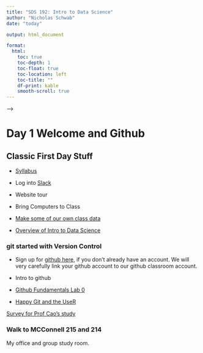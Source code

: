 ```yaml
---
title: "SDS 192: Intro to Data Science"
author: "Nicholas Schwab"
date: "today"

output: html_document

format:
  html:
    toc: true
    toc-depth: 1
    toc-float: true
    toc-location: left
    toc-title: ""
    df-print: kable
    smooth-scroll: true
---
```


<!-- ```{=html} -->
<!-- <style> -->
<!-- h1{font-weight: 400;} -->
<!-- </style> -->
<!-- ``` -->
<!-- ```{r setup, include=FALSE} -->
<!-- knitr::opts_chunk$set( -->
<!--   echo = TRUE, message=FALSE, warning = FALSE, eval = TRUE,  -->
<!--   fig.width = 16/2, fig.height = 9/2 -->
<!-- ) -->

<!-- # tidyverse R packages: -->
<!-- library(tidyverse) -->
<!-- library(mdsr) -->

<!-- # CRAN R packages: -->
<!-- library(knitr) -->
<!-- library(fivethirtyeight) -->
<!-- library(nycflights13) -->
<!-- library(gapminder) -->
<!-- library(babynames) -->
<!-- library(scales) -->
<!-- library(moderndive) -->

<!-- library(maps) -->
<!-- library(mapproj) -->
<!-- library(patchwork) -->

<!-- # Set seed value of random number generator to get "replicable" random numbers. -->
<!-- # Why 76? Because of https://www.youtube.com/watch?v=xjJ7FheCkCU -->
<!-- set.seed(76) -->
<!-- ``` -->

<!-- ```{=html} -->
<!-- <style> -->
<!-- h1{font-weight: 400;} -->
<!-- </style> -->
<!-- ``` -->
<!-- # Schedule -->

<!-- ```{=html} -->

<!-- <iframe src="https://docs.google.com/spreadsheets/d/e/2PACX-1vTG_b6upDZcPxXB92LHYIhV1uAXgeVGaMsZ3sDRPuSQN74JdhkKhZQVjw6T68I3zsP8KGYzDSVTZW64/pubhtml?gid=0&amp;single=true&amp;widget=true&amp;headers=false&amp;gid=0&amp;range=A1:E44 -->
<!-- " width="100%" height="400"> -->
<!-- ``` -->
<!-- </iframe> -->

<!-- # Day 38  -->

<!-- [Prof Cao's Post Course Survey](https://smithcollege.qualtrics.com/jfe/form/SV_dh7rSgiH2AvNUj4) -->

<!-- ::: {.callout-note collapse="FALSE"} -->
<!-- #Couple notes on website building  -->

<!-- -   Publishing the website -->

<!-- -   Adjusting the theme -->

<!-- -   Changing the icon -->

<!-- ::: -->

<!-- Website/Project 3 work day.  -->

<!-- Late work for labs 5,6,7 and 8 is due Wednesday May 1. [Fill out this form](https://forms.gle/VJZy56Y5GStmgjtC8) -->

<!-- # Day 37 -->

<!-- [Prof Cao's Post Course Survey](https://smithcollege.qualtrics.com/jfe/form/SV_dh7rSgiH2AvNUj4) -->

<!-- Intro to website building.  -->

<!-- [Final project.](https://classroom.github.com/a/LGiuwAy_)  -->

<!-- # Day 36  -->

<!-- [Prof Cao's Post Course Survey](https://smithcollege.qualtrics.com/jfe/form/SV_dh7rSgiH2AvNUj4) -->

<!-- Project 3 work day.  -->

<!-- # Day 35 -->

<!-- Project 3 work day.  -->

<!-- Professor Garcia -->

<!-- # Day 34 SQL lab -->

<!-- Prof Cao will be in to help with the lab.  -->

<!-- [Tim made a schema for imdb](./course-materials/lectures/32_Tim_s_SQL/imdb_schema.pdf) -->

<!-- [Lab 8 SQL](https://classroom.github.com/a/ehcYv9eT) -->

<!-- # Day 33 SQL in R -->

<!-- [SQL part 2](./course-materials/in-class-activies/33_SQL-examples.qmd) -->

<!-- [dbplyr introduction](https://dbplyr.tidyverse.org/articles/dbplyr.html) -->

<!-- # Day 32 SQL with Tim Martyn -->

<!-- [SQL part 1](./course-materials/lectures/32_Tim_s_SQL/Smith-Part-I.pdf) -->

<!-- [SQL starter code](./course-materials/in-class-activies/32_SQL_starter_code.qmd) -->

<!-- [SQL Notes](./course-materials/lectures/32_Tim_s_SQL/Smith-SQL-Notes-I.pdf) -->

<!-- # Day 31 Project 3 -->

<!-- Leaflet Example -->

<!-- [Project 3](https://classroom.github.com/a/9QKu_fCl) -->

<!-- Quiz 3 is available and due by Sunday. -->

<!-- # Day 30 Lab 7 Mapping Monarchs.  -->

<!-- [Here is the lab for today.](https://classroom.github.com/a/ozqRg4gy)  -->

<!-- It is due next Wednesday.  -->


<!-- # Day 29 Choropleth Mapping and Leaflet -->

<!-- [Choropleth Mapping](./course-materials/in-class-activies/29_Choropleth_and_Leaflet.qmd) -->

<!-- # Day 28 SAL guests -->

<!-- [Jon Caris and Kala'i Ellis](https://docs.google.com/presentation/d/1yxMAglQLNAWok3_xqPgMCqxa2g1IlsPHXeu04iT9BZs/edit?usp=sharing) -->

<!-- Project 2 due today by midnight.  -->

<!-- # Day 27 Mapping with simple features (sf) and shape files -->

<!-- Simple features and Shape files.  -->

<!-- -   [Vermont's Geospacial Data](https://geodata.vermont.gov/) -->

<!-- -   [MA Bike Trails](https://www.mass.gov/info-details/massgis-data-bicycle-trails) -->

<!-- -   [tidygeocoder services](https://jessecambon.github.io/tidygeocoder/articles/geocoder_services.html) -->

<!-- [In class activity](./course-materials/in-class-activies/27_mapping.zip) -->



<!-- # Day 26 Static Mapping part 1 -->

<!-- Announcements -->

<!-- -   Advising sessions to declare your major -->


<!-- [Example: static maps](./course-materials/lectures/26_maps-ggplot.qmd) -->



<!-- <!-- # Day 27 `map()` and `across()` practice --> 

<!-- <!-- Project time --> 

<!-- <!-- ::: {.callout-tip collapse="true"} --> 

<!-- <!-- # Reminder Project 2 due Friday --> 

<!-- <!-- Project 2 notes: --> 

<!-- <!-- -   Project 2 due Friday --> 

<!-- <!-- -   **Render** your project -->

<!-- <!-- -   **Comment** your code in `fec_analysis.qmd` --> 

<!-- <!-- -   Make your code readable with spaces and short lines --> 

<!-- <!-- -   `filter( == )` vs `filter( %in% )` --> 

<!-- <!-- ::: --> 


<!-- # Day 25 Lab 6 -->

<!-- Two announcements -->

<!-- -   [Advising Fair](/course-materials/images/SDS-Advising-Fair-1-Portrait.pdf)  -->

<!--   -   Dates Wednesday April 3 and Thursday April 4.  -->

<!--   -   [Here is the virtual POM](https://smith.zoom.us/rec/play/jGGNU4b4YFudw1pc9BhDC5fAvNVAFJ-Btd45G0zt8iCMUbHNu37Ui56gyyXGlQGhlQ5FHWphKABMTCk_.VUDGMGY8iqpz8zMw?canPlayFromShare=true&from=share_recording_detail&startTime=1711632679000&componentName=rec-play&originRequestUrl=https%3A%2F%2Fsmith.zoom.us%2Frec%2Fshare%2FMLfUh3jeCdMbYuveLxaHea3lXH6lC-NWUQCSZRqOxP_RU7ULp_7xgHHlsBSYEpeQ.lqOHQFIpwaVmMyZA%3FstartTime%3D1711632679000) -->

<!--   -   More info on the major at [this site](https://docs.google.com/document/d/1FY2vdUIQKBC2VlXfY1NkkBPWHJADH0O1ukUPMU02xRE/edit#heading=h.dg2gqkumg3ys). -->

<!-- -   [Guest Speaker](/course-materials/images/Guest-Speaker-Professor-Shu-Min-Liao.pdf) -->

<!-- [Lab 6](https://classroom.github.com/a/7ehigFea) is due next Wednesday 4/3/2024 -->

<!-- # Day 24 Iteration -->

<!-- [Solution to Monday's in class activity](/course-materials/in-class-activies/day_25solutions_function_writing.html) -->

<!-- [Lecture: `across()` and `map()`](course-materials/lectures/24_across_maps.qmd) -->

<!-- [In class activity](./course-materials/in-class-activies/24_In-classExercise-Iteration.qmd) -->

<!-- [More on masking](https://rlang.r-lib.org/reference/topic-data-mask.html) -->



<!-- <!-- Reminder lab-5 is due Wednesday. --> 

<!-- <!-- [Introduce Project 2](https://moodle.smith.edu/) --> 

<!-- <!-- Time to get familiar with `fec20` --> 

<!-- <!-- # Day 20 Cleaning --> 

<!-- <!-- Warm up: table2 --> 

<!-- <!-- [Cleaning Data](course-materials/lectures/Day_20_tidying.qmd) --> 

<!-- <!-- Let's clean up `billboard` --> 

<!-- <!-- # Day 19 Tidy Data --> 

<!-- <!-- Chapter 5 problem 4 solutions --> 

<!-- <!-- #### 4a The oldest plane to fly from NYC is a Douglas with tailnum: --> 

<!-- <!-- ```{r A-solution-to-problem-4} --> 

<!-- <!-- #| echo: false --> 

<!-- <!-- #| eval: true --> 

<!-- <!-- library(nycflights13) --> 

<!-- <!-- planes |> inner_join(flights, by = "tailnum") |> -->


<!-- The last quiz is posted, there is no time limit it is due Wednesday May 8. -->

<!-- Also late work for labs 5,6,7 and 8 is due next Wednesday May 1. [Fill out this form](https://forms.gle/VJZy56Y5GStmgjtC8). -->

<!-- Project 3 work day.  -->

<!-- Professor Garcia. -->

<!-- <!--   arrange(year.x) |> --> 

<!-- <!--   filter(tailnum == "N381AA") |> --> 


<!-- <!--   select(tailnum)|> --> 

<!-- <!--   head(1) --> 

<!-- <!-- ``` --> 

<!-- <!-- #### 4b The number of planes included in planes that flew from NYC is: --> 

<!-- <!-- ```{r solution-to-4b} --> 

<!-- <!-- #| echo: false --> 

<!-- <!-- #| eval: true --> 

<!-- <!-- library(nycflights13) --> 

<!-- <!-- planes |> inner_join(flights, by = "tailnum") |> --> 

<!-- <!--   count(tailnum) |> --> 

<!-- <!--   nrow() --> 

<!-- <!-- ``` --> 

<!-- # Day 22 Project 2 -->

<!-- # Day 21 Project 2 -->

<!-- Here's the link to join [project 2](https://classroom.github.com/a/YUonEUOS) -->

<!-- See your new groups on moodle. -->

<!-- # Day 20 Pivots -->

<!-- Late/ unrendered work can be pushed to github for a 10% penalty by Friday March 15. [Fill out this form for regrading.](https://forms.gle/JjExv5NVDwEvywgi8) -->

<!-- [Pivots](course-materials/lectures/18_pivots.qmd) -->

<!-- We'll do Problems [Chapter 4: 1,2,5,9,(12)](https://mdsr-book.github.io/mdsr3e/04-dataI.html#dataI-exercises) in class today. [Chapter 5: 3,4](https://mdsr-book.github.io/mdsr3e/05-joins.html#join-exercises) -->

<!-- # Day 19 Lab 5 -->

<!-- Quiz 2 is open and due the Sunday before break. (Do it after pivot tables next week). -->

<!-- Here is [lab 5](https://classroom.github.com/a/BNYDfmiq) it is due next Wednesday -->

<!-- # Day 18 Joining Tables cont. -->

<!-- Continue our exploration of joining tables. -->

<!-- [Problems 1, 3](https://mdsr-book.github.io/mdsr3e/05-joins.html#join-exercises) -->

<!-- [Joining two tables in class exercise](https://scao53.github.io/sds192spring2023/in-class_exercises/Lec17In-classExercise-JoinTables.zip) -->

<!-- # Day 17 Joining tables -->

<!-- Monday's office hours moved to Wednesday. -->

<!-- ::: {.callout-tip collapse="true"} -->
<!-- # lab 4 rendering/submission issues -->

<!-- rendering: -->

<!-- -   Note on `#| eval: FALSE` in lab 4 (due Friday) -->

<!-- gitignore: -->

<!-- If you tried to push the `sqf_2011.csv` to github you probably got an error. -->

<!-- -   First save your qmd somewhere. -->

<!-- -   Uncommit your commit with `git reset --hard HEAD^` or `git reset --hard HEAD~2` -->

<!-- -   You may need to add a `.gitignore` file. -->

<!-- -   Open `.gitignore` and add `sqf_2011.csv` to it. -->
<!-- ::: -->

<!-- [Wrangling Practice: MDSR Problems 1 and 2](https://mdsr-book.github.io/mdsr2e/ch-dataI.html#dataI-exercises) -->

<!-- ```{r, Random_subset } -->
<!-- #| eval: FALSE -->
<!-- #| echo: TRUE -->
<!-- #| code-fold: true -->


<!-- # Copy this code into a chunk in R to make the Random_subset data frame from problem 1 and 2. -->
<!-- # Use the verbs we've discussed to make the subsets from the text. -->
<!-- # The code below will install babynames, if we have not done it already.  -->
<!-- #install.packages("babynames") -->

<!-- library(babynames) -->

<!-- Random_subset <-  tibble::tribble( -->
<!--     ~year,~sex,   ~name,         ~n, ~prop, -->
<!--      2003, "M",     "Bilal",        146, 0.0000695, -->
<!--      1999, "F",     "Terria",        23, 0.0000118, -->
<!--      2010, "F",     "Naziyah",       45, 0.0000230, -->
<!--      1989, "F",     "Shawana",       41, 0.0000206, -->
<!--      1989, "F",     "Jessi",        210, 0.000105, -->
<!--      1928, "M",     "Tillman",       43, 0.0000377, -->
<!--      1981, "F",     "Leslee",        83, 0.0000464, -->
<!--      1981, "F",     "Sherise",       27, 0.0000151, -->
<!--      1920, "F",     "Marquerite",    26, 0.0000209, -->
<!--      1941, "M",     "Lorraine",      24, 0.0000191 -->
<!--   ) -->


<!-- ``` -->

<!-- Exploration: How to join tables? -->

<!-- # Day 16 Lab 4 -->

<!-- [This is the article referred to in the lab](https://www.nyclu.org/en/stop-and-frisk-data) -->

<!-- [dpylr cheatsheet for wrangling](https://nyu-cdsc.github.io/learningr/assets/data-transformation.pdf) -->

<!-- [Here is the link](https://classroom.github.com/a/J1JzkKjE) for Lab 4. -->

<!-- Lab 4 will be due next *Friday* by midnight. -->

<!-- <!-- See how filtering goes for lab 4, I might not need to do this because 100 did it in lab 4 --> 

<!-- <!-- # Day 15 Wrangling with Filter --> 

<!-- <!-- Wrangle sqf_2011 data together -->

<!-- <!-- [Lecture on the five verbs](course-materials/lectures/mdsr-the-verbs.qmd) --> 

<!-- <!-- [Wrangle babynames](/course-materials/in-class-activies/Wrangling_Baby_Names.qmd) --> 

<!-- <!-- ```{r} --> 

<!-- <!-- #| code-fold: true --> 

<!-- <!-- #| echo: true --> 

<!-- <!-- #| eval: false --> 

<!-- <!-- install.packages("babynames") --> 

<!-- <!-- ``` --> 

<!-- # Day 15 Wrangling -->

<!-- [Stop and Frisk Wrangling](/course-materials/lectures/15_Wrangling_1_SQF.qmd) -->

<!-- <!-- Didn't get to the code below. It would be good for wrangling practice.  --> 

<!-- <!-- [In class MDSR Problems 1 and 2](https://mdsr-book.github.io/mdsr2e/ch-dataI.html#dataI-exercises) --> 

<!-- <!-- ```{r, Random_subset } --> 

<!-- <!-- #| eval: FALSE -->

<!-- <!-- #| echo: TRUE --> 

<!-- <!-- #| code-fold: true --> 

<!-- <!-- # Copy this code into a chunk in R to make the Random_subset data frame from problem 1 and 2.  --> 

<!-- <!-- # Use the verbs we've discussed to make the subsets from the text.  --> 

<!-- <!-- Random_subset <-  tibble::tribble( --> 

<!-- <!--     ~year,~sex,   ~name,         ~n, ~prop, -->

<!-- <!--      2003, "M",     "Bilal",        146, 0.0000695, --> 

<!-- <!--      1999, "F",     "Terria",        23, 0.0000118, -->

<!-- <!--      2010, "F",     "Naziyah",       45, 0.0000230, --> 

<!-- <!--      1989, "F",     "Shawana",       41, 0.0000206, --> 

<!-- <!--      1989, "F",     "Jessi",        210, 0.000105, --> 

<!-- <!--      1928, "M",     "Tillman",       43, 0.0000377, --> 

<!-- <!--      1981, "F",     "Leslee",        83, 0.0000464, --> 

<!-- <!--      1981, "F",     "Sherise",       27, 0.0000151, --> 

<!-- <!--      1920, "F",     "Marquerite",    26, 0.0000209, --> 

<!-- <!--      1941, "M",     "Lorraine",      24, 0.0000191 --> 

<!-- <!--   ) --> 

<!-- <!-- ``` --> 

<!-- <!-- ::: {.callout-tip collapse="true"} --> 

<!-- <!-- # terminal work --> 

<!-- <!-- -   This is a helpful website: `https://ioflood.com/blog/solved-git-error-you-have-divergent-branches-and-need-to-specify-how-to-reconcile-them/` --> 
<!-- <!-- -   Some times you get "you have divergent branches and need to specify how to reconcile them" --> 

<!-- <!-- -   In terminal: `git config pull.ff only` --> 

<!-- <!-- -   Sometimes fast forwarding is fatal.Try Merge Commit: --> 

<!-- <!-- -   In terminal: `git checkout branch-name` then `git merge --no-ff -m "commit name" branch-name` --> 

<!-- <!-- -   You can also try following the instructions git gives. --> 

<!-- <!-- -   Nothing wrong with saving your code and deleting the branch. Branches are disposable. --> 

<!-- <!-- -   You can work in a branch with lots of commmits before you push. Once you merge a pull request delete the branch. --> 

<!-- <!-- -   Once you delete a branch on github don't work in it any more. do: `git fetch --prune` to remove the old remote branches from rstudio.Or `git branch -d branch_name` to delete your old branch --> 

<!-- <!-- ::: --> 

<!-- # Day 13 and 14 Project 1 -->

<!-- Announcement: SAL on Feb 29 from 2:45-4pm. Mapping with Google Earth Engine by Mags MacLaughlin. -->

<!-- Today we are working on project 1. -->

<!-- -   Project is due next Monday, March 4. -->

<!-- -   This is the las in class day to work on Project 1 -->

<!-- -   We will have a lab this Friday. -->

<!-- ::: {.callout-tip collapse="true"} -->
<!-- # Think about Project 1 -->

<!-- -   Consider the ethics. -->

<!-- -   Consider code layout. Lots of space and arguments on different lines. -->

<!-- -   Do at least one push on the project in class today. -->

<!-- -   In general lots of little pushes. -->

<!-- -   Remember to comment your code, and follow tidyverse style guide. -->

<!-- -   Make your graph legible to the lay person (title, labels, source, captions). -->

<!-- -   You might realize you are sharing an API key. Consider what that means. -->
<!-- ::: -->

<!-- # Day 12 Ethics -->

<!-- [Data Ethics](/course-materials/lectures/11_ethics.qmd) -->

<!-- [Project 1](https://classroom.github.com/a/1riUqcQQ) -->

<!-- # Day 11 Markdown and Github -->

<!-- Quiz 1 due Sunday -->

<!-- ::: {.callout-tip collapse="true"} -->
<!-- # 3 hours -->

<!-- -   15 questions, open book -->

<!-- -   No collaboration -->

<!-- -   Score visible next Monday -->

<!-- -   Take quiz through moodle -->
<!-- ::: -->

<!-- [Reading on Git and RStudio](https://r-bio.github.io/intro-git-rstudio/) -->

<!-- Class Git [Practice](https://classroom.github.com/a/U8S5PFOe) -->

<!-- ## [Project 1](https://classroom.github.com/a/1riUqcQQ) -->

<!-- Project 1 Data Dictionary -->

<!-- [See moodle for project groups.](https://moodle.smith.edu/pluginfile.php/1681130/mod_resource/content/1/Project%201%20and%202%20Groups.pdf) -->

<!-- [Data Ethics](/course-materials/lectures/11_ethics.qmd) -->

<!-- # Day 10 Lab 3 -->

<!-- Lab 3 is due next Wednesday by midnight. -->

<!-- [Lab 3](https://classroom.github.com/a/WuMupoI-) -->

<!-- ::: {.callout-warning collapse="true"} -->
<!-- # Lab 3 pitfalls -->

<!-- **You will be asked for a URI** enter this: `http://localhost:1410/` -->

<!-- Step 5: part 3. To set the line color do color="green" -->

<!-- For some notes on skew: https://en.wikipedia.org/wiki/Skewness -->

<!-- `geom_bar()` counts whatever variable you give it for x. -->

<!-- reorder(categorical_var, numeric variable, function for reordering) -->

<!-- We'll discuss ethics Monday or Wednesday, read chapter 8. -->
<!-- ::: -->

<!-- <!-- It makes most sense to do this before lab 3. [Polishing Figures](/course-materials/in-class-activies/Lec09In-classExercise-PolishingFigures.zip) --> 

<!-- <!-- ::: {.callout-tip collapse="true"} -->

<!-- <!-- # working directory -->

<!-- <!-- You may need to set your working directory. --> 

<!-- <!-- The easiest way to do this is to find your Lec09-...zip in the file pane and go gear-icon \> "Set As Working Directory" --> 
<!-- <!-- ::: --> 

<!-- # Day 9 Trend Lines, Data.Frames, and RMarkdown Rendering Options -->

<!-- [Digest Lab 2](./course-materials/lectures/lab-solutions-for-discussion/Lab2_solution_digestion.pdf) -->

<!-- [Data Fundamentals](./course-materials/lectures/Making-data-frames.qmd) -->

<!-- [Rendering options](https://quarto.org/docs/computations/execution-options.html) -->

<!-- Simple Linear Regression and Lowess -->

<!-- [Create Trendlines](course-materials/in-class-activies/Lec09In-classExercise-TrendLines.qmd) -->

<!-- # Day 8 Stats and Boxplots -->
<!-- I don't think I need to do this day, its covered in 100. -->
<!-- ## Other things -->

<!-- ::: {.callout-note collapse="true"} -->
<!-- # To activate colors -->

<!-- Some students are not getting "red" to be red. Try this: Tools menu \> global options \> code \> display \> "enable preview of named and hex colors -->

<!-- If that doesn't work, [maybe its a bug?](https://github.com/rstudio/rstudio/issues/13118) -->
<!-- ::: -->

<!-- -   the c() function -->
<!-- -   [tidyverse style guide](https://style.tidyverse.org/ggplot2.html) -->
<!-- -   [typing math](https://nics-github.github.io/sds220/latex-in-quarto-template.html) -->
<!-- -   The visual editor vs source editor -->
<!-- -   [Short History of R](./course-materials/lectures/Brief-R-history.qmd) -->

<!-- ## Lecture: [Descriptive stats and boxplots](/course-materials/lectures/8-Descriptive-Stats-and-Boxplots.qmd) -->

<!-- ## Classwork: MDSR [Chapter 3.5](https://mdsr-book.github.io/mdsr2e/ch-vizII.html#datavizII-exercises) problem 3 and 7 -->

<!-- ::: {.callout-tip collapse="true"} -->
<!-- ## Hints -->

<!-- -   you might need to install `mosaicdata` -->

<!-- -   look for the correct graph type for 7c on the cheat sheet -->
<!-- ::: -->

<!-- # Day 7 Lab 2 -->

<!-- [Link to lab 2](https://classroom.github.com/a/OQWAvHYK) -->

<!-- # Day 6 Color theory -->

<!-- ::: {.callout-note collapse="FALSE"} -->
<!-- ## Lab requirements -->

<!-- -   All labs (after lab 1) must be rendered to a pdf. -->

<!-- -   All code for labs must be well commented. -->
<!-- ::: -->

<!-- [ggplot cheatsheet](https://github.com/rstudio/cheatsheets/blob/main/data-visualization-2.1.pdf) -->

<!-- ## Colors -->

<!-- -   [Prof. Baumer's Color talk](https://beanumber.github.io/sds192/lectures/mdsr_viz_05-color.html) -->

<!-- -   Color Brewer [site](https://colorbrewer2.org/#type=sequential&scheme=BuGn&n=3) -->

<!-- -   [Prof. Cao's Lecture on Frequency Plots and Facets](https://scao53.github.io/sds192spring2023/slides/Lec4-FrequencyPlots.html) -->

<!-- -   [In class exercise](./course-materials/in-class-activies/5_color_theory.qmd) -->

<!-- # Day 5 Catch up -->

<!-- **Finish work from Day 3.** -->



<!-- # Day 9 Taxonomy part 2 -->

<!-- <iframe width="560" height="315" src="https://www.youtube.com/embed/IRJ2Ac9vI5o?si=JMeZEIQQNGNBscno" title="YouTube video player" frameborder="0" allow="accelerometer; autoplay; clipboard-write; encrypted-media; gyroscope; picture-in-picture; web-share" allowfullscreen> -->

<!-- </iframe> -->

<!-- ## [Discussion: Taxonomy of Graphics](./course-materials/in-class-activies/3Activity_Taxonomy_of_Graphics.qmd) -->

<!-- Chalk Talk: Working directories and file organization in RStudio. -->

<!-- Coding Example: -->

<!-- <!-- Working directory problems with scatterplots  --> -->

<!-- 1.  [Together: scatter plot](./course-materials/in-class-activies/3_Scatterplots.zip) -->

<!-- 2.  [Solo: linegraph](./course-materials/in-class-activies/3_Line_Graph.qmd) -->

<!-- # Day 8 Lab 2 -->



<!-- # Day 7 Taxonomy -->

<!-- [Check out lab 3](https://smithcollege-sds.github.io/sds100/lab_03_graphics.html) from sds 100 I might not have to do this.  -->

<!-- ::: {.callout-tip collapse="true"} -->
<!-- ## For Help -->

<!-- -   [The six-fixes](https://docs.google.com/document/d/1P7IyZ4On9OlrCOhygFxjC7XhQqyw8OludwChz-uFd_o/edit) -->

<!-- -   [Student hours](/course-materials/syllabus/schwab.qmd) -->

<!-- -   [Spennlli center](https://www.smith.edu/academics/spinelli-center/tutoring#disciplines) -->
<!-- ::: -->

<!-- ::: {.callout-tip collapse="true"} -->
<!-- ## Screenshots Help -->

<!-- Help us help you: take screenshots of your screen and post them to Slack. -->

<!-- -   macOS: Command+Shift+3 to take shot of whole screen, Command+Shift+4 to take subportion -->

<!-- -   Windows: Shift-Windows Key-S and Snip & Sketch -->

<!-- -   Linux: Print screen -->

<!-- -   Chromebook: Shift + Ctrl + Show windows -->
<!-- ::: -->

<!-- ### Lecture -->

<!-- -   [Taxonomy of graphs](course-materials/lectures/2_mdsr_viz_1_taxonomy.qmd) -->

<!-- -   [Some graph examples from Day 1](./course-materials/lectures/1first-day-survey/Data-Viz-No-Computers.qmd) -->

<!-- -   [How R builds a Graph](course-materials/lectures/2How-R-builds-a-graph.qmd) -->

<!-- # Day 6: No Computer Data Viz -->

<!-- ### Lecture -->

<!-- [Data Viz No Computers](./course-materials/lectures/1first-day-survey/Data-Viz-No-Computers.qmd) -->

<!-- ### General Questions and Comments -->

<!-- ::: {.callout-note collapse="true"} -->

<!-- ## Homework: -->

<!-- -   Read the prologue to chapter 1.4 of MDSR. -->
<!-- ::: -->

<!-- # Day 5 Writing functions -->

<!-- More practice writing functions. -->

<!-- [Cleaning up documents](https://quarto.org/docs/computations/execution-options.html) -->

<!-- # Day 4 Getting Data Into R Making functions -->

<!-- <!-- Students know how to store variables --> 

<!-- <!-- Students know about functions and arguments --> 

<!-- <!-- Students Errors and warnings and comments --> 

<!-- <!-- cheatsheets --> 

<!-- Getting data into R  -->

<!-- [Lecture: Intro to functions](course-materials/lectures/23_functions.qmd) -->

<!-- [Function writing practice](./course-materials/in-class-activies/day_25_function_writing.qmd) -->

<!-- Let's make a function that takes the country each person is from and makes a map.  -->



<!-- # Day 3 Understanding File Paths -->

<!-- ::: {.callout-note collapse="true"} -->
<!-- ## Learning Goals -->

<!-- -   Filing system -->

<!-- -   Strings and Vectors -->

<!-- -   Libraries, functions, arguments and parameters -->

<!-- -   The pipe -->

<!-- -   Understand File Structure  -->

<!-- ::: -->

<!-- Where are we going?  -->

<!-- -   Final project Website -->



<!--  -->

<!-- # Day 2 Github Lab -->

<!-- You are only installing git today. Ignore the other files until Day 3 -->

<!-- ::: {.callout-note collapse="true"} -->
<!-- ## Sign into githubclassroom -->

<!-- Link github account to github classroom - sign into github -->

<!-- -   https://classroom.github.com/a/ERIt75vu for lab 1 -->

<!-- -   find your name in the roster and click it. -->

<!-- -   you should see lab 1, which we will discuss on Friday. -->
<!-- ::: -->

# Day 1 Welcome and Github 

::: {.callout-note collapse="true"}
## Classic First Day Stuff

-   [Syllabus](./course-materials/syllabus/syllabus.html)

-   Log into [Slack](https://www.slack.com)

-   Website tour

-   Bring Computers to Class

:::

-   [Make some of our own class data](https://forms.gle/bzaGFftbFczZMhRe7)

-   [Overview of Intro to Data Science](./course-materials/lectures/1_Overview_of_the_course.qmd)

::: {.callout-note collapse="true"}
### git started with Version Control

-   Sign up for [github here](https://github.com/), if you don't already have an account. We will very carefully link your github account to our github classroom account.

-   Intro to github

-   [Github Fundamentals Lab 0](https://classroom.github.com/a/GG36O-3I)

-   [Happy Git and the UseR](https://happygitwithr.com/)

:::

[Survey for Prof Cao's study](https://smithcollege.qualtrics.com/jfe/form/SV_1YAqUXjbwJJbe3s)

### Walk to MCConnell 215 and 214

My office and group study room.
